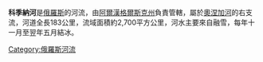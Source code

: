 {{Coord|63|37|49|N|39|03|24|E|display=title|region:RU-ARK_type:river_source:dewiki}}

'''科季納河'''是[[俄羅斯|俄羅斯]]的河流，由[[阿爾漢格爾斯克州|阿爾漢格爾斯克州]]負責管轄，屬於[[奧涅加河|奧涅加河]]的右支流，河道全長183公里，流域面積約2,700平方公里，河水主要來自融雪，每年十一月至翌年五月結冰。

{{Russia-geo-stub}}
[[Category:俄羅斯河流|Category:俄羅斯河流]]